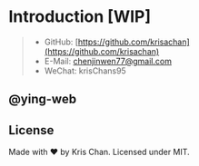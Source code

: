 # Introduction [WIP]

> -   GitHub: [https://github.com/krisachan](https://github.com/krisachan)
> -   E-Mail: [chenjinwen77@gmail.com](mailto:chenjinwen77@gmail.com)
> -   WeChat: krisChans95

## @ying-web

## License

Made with ❤️ by Kris Chan. Licensed under MIT.
